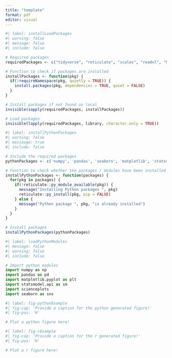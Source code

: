 ```yaml
---
title: "template"
format: pdf
editor: visual
---
```


```r
#| label: installLoadPackages
#| warning: false
#| message: false
#| include: false

# Required packages
requiredPackages <- c("tidyverse", "reticulate", "scales", "readxl", "REDCapR")

# Function to check if packages are installed
installPackages <- function(pkg) {
  if(!requireNamespace(pkg, quietly = TRUE)) {
    install.packages(pkg, dependencies = TRUE, quiet = FALSE)
  }
}

# Install packages if not found on local
invisible(sapply(requiredPackages, installPackages))

# Load packages
invisible(lapply(requiredPackages, library, character.only = TRUE))
```

```r
#| label: installPythonPackages
#| warning: false
#| messaage: true
#| include: false

# Include the required packages
pythonPackages <- c('numpy', 'pandas', 'seaborn', 'matplotlib', 'statsmodel', 'scienceplots', 'tensorflow')

# Function to check whether the packages / modules have been installed
installPythonPackages <- function(packages) {
  for(pkg in packages) {
    if(!reticulate::py_module_available(pkg)) {
      message("Installing Python packages ", pkg)
      reticulate::py_install(pkg, pip = FALSE)
    } else {
      message("Python package ", pkg, "is already installed")
    }
  }
}

# Install packages
installPythonPackages(pythonPackages)
```

```python
#| label: loadPythonModules
#| message: false
#| warning: false
#| include: false

# Import python modules
import numpy as np
import pandas as pd
import matplotlib.pyplot as plt
import statsmodel.api as sm
import scienceplots
import seaborn as sns
```

```python
#| label: fig-pythonExample
#| fig-cap: 'Provide a caption for the python generated figure!'
#| fig-pos: 'H'

# Plot a python figure here!
```

```r
#| label: fig-rExample
#| fig-cap: 'Provide a caption for the r generated figure!'
#| fig-pos: 'H'

# Plot a r figure here!
```
